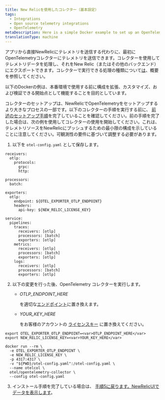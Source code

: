 ```yaml
---
title: New Relicを使用したコレクター（基本設定）
tags:
  - Integrations
  - Open source telemetry integrations
  - OpenTelemetry
metaDescription: Here is a simple Docker example to set up an OpenTelemetry collector with New Relic.
translationType: machine
---
```


アプリから直接NewRelicにテレメトリを送信する代わりに、最初にOpenTelemetryコレクターにテレメトリを送信できます。コレクターを使用してテレメトリデータを処理し、それをNew Relic（またはその他のバックエンド）にエクスポートできます。コレクターで実行できる処理の種類について[は](/docs/more-integrations/open-source-telemetry-integrations/opentelemetry/collector/opentelemetry-collector-intro)、概要を参照してください。

以下のDockerの例は、本番環境で使用する前に構成を拡張、カスタマイズ、および検証できる開始点として機能することを目的としています。

コレクターのセットアップは、NewRelicでOpenTelemetryをセットアップするより大きなプロセスの一部です。以下のコレクターの手順を実行する前に、 [前述のセットアップ手順](/docs/more-integrations/open-source-telemetry-integrations/opentelemetry/opentelemetry-quick-start)を完了していることを確認してください。前の手順を完了した場合は、次の例を使用してコレクターの使用を開始してください。これは、テレメトリソースをNewRelicにプッシュするための最小限の構成を示していることに注意してください。可観測性の要件に基づいて調整する必要があります。

1. 以下を `otel-config.yaml` として保存します。

```
receivers:
  otlp:
    protocols:
      grpc:
      http:

processors:
  batch:

exporters:
  otlp:
    endpoint: ${OTEL_EXPORTER_OTLP_ENDPOINT}
    headers:
      api-key: ${NEW_RELIC_LICENSE_KEY}

service:
  pipelines:
    traces:
      receivers: [otlp]
      processors: [batch]
      exporters: [otlp]
    metrics:
      receivers: [otlp]
      processors: [batch]
      exporters: [otlp]
    logs:
      receivers: [otlp]
      processors: [batch]
      exporters: [otlp]
```

2. 以下の変更を行った後、OpenTelemetry コレクターを実行します。

   * <var>OTLP_ENDPOINT_HERE</var>

     を適切な[エンドポイント](/docs/more-integrations/open-source-telemetry-integrations/opentelemetry/collector/opentelemetry-collector-basic#review-settings)に置き換えます。

   * <var>YOUR_KEY_HERE</var>

     をお客様のアカウントの [ライセンスキー](https://one.newrelic.com/launcher/api-keys-ui.launcher) に置き換えてください。

```
export OTEL_EXPORTER_OTLP_ENDPOINT=<var>OTLP_ENDPOINT_HERE</var>
export NEW_RELIC_LICENSE_KEY=<var>YOUR_KEY_HERE</var>

docker run --rm \
  -e OTEL_EXPORTER_OTLP_ENDPOINT \
  -e NEW_RELIC_LICENSE_KEY \
  -p 4317:4317 \
  -v "${PWD}/otel-config.yaml":/otel-config.yaml \
  --name otelcol \
  otel/opentelemetry-collector \
  --config otel-config.yaml
```

3. インストール手順を完了している場合は、 [手順5に戻ります。NewRelicUIでデータを表示します](/docs/more-integrations/open-source-telemetry-integrations/opentelemetry/opentelemetry-setup/#view-data)。